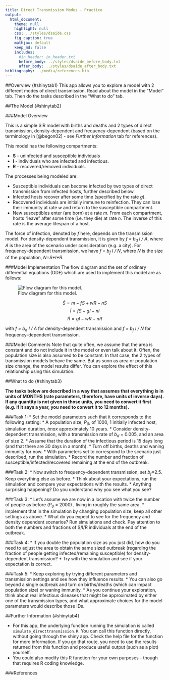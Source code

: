 ```yaml
---
title: Direct Transmission Modes - Practice
output:
  html_document:
    theme: null
    highlight: null
    css: ../styles/dsaide.css
    fig_caption: true
    mathjax: default 
    keep_md: false
    includes:
      #in_header: in_header.txt
      before_body: ../styles/dsaide_before_body.txt
      after_body: ../styles/dsaide_after_body.txt 
bibliography: ../media/references.bib
---
```


##Overview {#shinytab1}
This app allows you to explore a model with 2 different modes of direct transmission. Read about the model in the "Model" tab. Then do the tasks described in the "What to do" tab.


##The Model {#shinytab2}


###Model Overview

This is a simple SIR model with births and deaths and 2 types of direct transmission, density-dependent and frequency-dependent (based on the terminology in [@begon02] - see _Further Information_ tab for references).

This model has the following compartments:  

* **S** - uninfected and susceptible individuals 
* **I** - individuals who are infected and infectious.
* **R** - recovered/removed individuals.

The processes being modeled are:

* Susceptible individuals can become infected by two types of direct transmission from infected hosts, further described below.
* Infected hosts recover after some time (specified by the rate _g_). 
* Recovered individuals are initially immune to reinfection. They can lose their immunity at rate _w_ and return to the susceptible compartment. 
* New susceptibles enter (are born) at a rate _m_. From each compartment, hosts "leave" after some time (i.e. they die) at rate _n_. The inverse of this rate is the average lifespan of a host. 



The force of infection, denoted by _f_ here, depends on the transmission model. For density-dependent transmission, it is given by _f = b~d~ I / A_, where _A_ is the area of the scenario under consideration (e.g. a city). For frequency-dependent transmission, we have _f = b~f~ I / N_, where _N_ is the size of the population, _N=S+I+R_. 



###Model Implementation
The flow diagram and the set of ordinary differential equations (ODE) which are used to implement this model are as follows:

![Flow diagram for this model.](../media/directtransmissionmodel.png)


$$\dot S =m - f S  + wR - nS$$ 
$$\dot I = f S - g I -nI$$ 
$$\dot R = g I - wR - nR$$

with _f = b~d~ I / A_ for density-dependent transmission and _f = b~f~ I / N_ for frequency-dependent transmission.


###Model Comments
Note that quite often, we assume that the area is constant and do not include it in the model or even talk about it. Often, the population size is also assumed to be constant. In that case, the 2 types of transmission models behave the same. But as soon as area or population size change, the model results differ. You can explore the effect of this relationship using this simulation.

##What to do {#shinytab3}


**The tasks below are described in a way that assumes that everything is in units of MONTHS (rate parameters, therefore, have units of inverse days). If any quantity is not given in those units, you need to convert it first (e.g. if it says a year, you need to convert it to 12 months).**


###Task 1: 
* Set the model parameters such that it corresponds to the following setting: 
    * A population size, _P~0~_, of 1000, 1 initially infected host, simulation duration, _tmax_ approximately 10 years.
    * Consider density-dependent transmission, with a transmission rate of _b~d~_ = 0.005, and an area of size 2.
    * Assume that the duration of the infectious period is 15 days long (and that there are 30 days in a month). 
    * Turn off births, deaths and waning immunity for now.
* With parameters set to correspond to the scenario just described, run the simulation.
* Record the number and fraction of susceptible/infected/recovered remaining at the end of the outbreak.    

###Task 2: 
* Now switch to frequency-dependent transmission, set _b~f~_=2.5. Keep everything else as before.
* Think about your expectations, run the simulation and compare your expectations with the results.
* Anything surprising happening? Do you understand why you see what you see?


###Task 3: 
* Let's assume we are now in a location with twice the number of people as before (_P~0~_ = 2000) , living in roughly the same area.
* Implement that in the simulation by changing population size, keep all other settings as above. 
* What do you expect to see for the frequency and density dependent scenarios? Run simulations and check. Pay attention to both the numbers and fractions of S/I/R individuals at the end of the outbreak.  

###Task 4: 
* If you double the population size as you just did, how do you need to adjust the area to obtain the same sized outbreak (regarding the fraction of people getting infected/remaining susceptible) for density-dependent transmission?
* Try with the simulation and see if your expectation is correct.

###Task 5: 
* Keep exploring by trying different parameters and transmission settings and see how they influence results.
* You can also go beyond a single outbreak and turn on births/deaths (which can impact population size) or waning immunity.
* As you continue your exploration, think about real infectious diseases that might be approximated by either one of the transmission types, and what approximate choices for the model parameters would describe those IDs.




##Further Information {#shinytab4}

* For this app, the underlying function running the simulation is called `simulate_directtransmission.R`. You can call this function directly, without going through the shiny app. Check the help file for the function for more information. If you go that route, you need to use the results returned from this function and produce useful output (such as a plot) yourself. 
* You could also modify this R function for your own purposes - though that requires R coding knowledge.

###References

